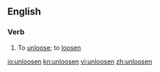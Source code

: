 ==English==

===Verb===
{{en-verb|unloosens|unloosening|unloosened}}

# To [[unloose]]; to [[loosen]]


[[io:unloosen]]
[[kn:unloosen]]
[[vi:unloosen]]
[[zh:unloosen]]